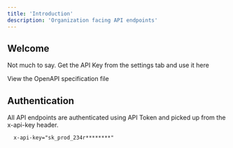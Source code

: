 ```yaml
---
title: 'Introduction'
description: 'Organization facing API endpoints'
---
```


## Welcome

Not much to say. Get the API Key from the settings tab and use it here

<Card title="Jonze API Endpoints" icon="file" href="https://dev-api.jonze.co/doc">
	View the OpenAPI specification file
</Card>

## Authentication

All API endpoints are authenticated using API Token and picked up from the x-api-key header.

```
  x-api-key="sk_prod_234r********"
```
